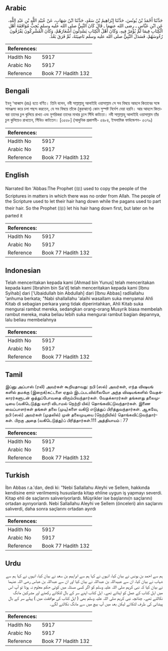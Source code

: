 ## Arabic


<div dir="rtl" lang="ar" style={{fontSize:'larger',backgroundColor:'#f8f9fa',padding:20}}>
حَدَّثَنَا أَحْمَدُ بْنُ يُونُسَ، حَدَّثَنَا إِبْرَاهِيمُ بْنُ سَعْدٍ، حَدَّثَنَا ابْنُ شِهَابٍ، عَنْ عُبَيْدِ اللَّهِ بْنِ عَبْدِ اللَّهِ، عَنِ ابْنِ عَبَّاسٍ ـ رضى الله عنهما ـ قَالَ كَانَ النَّبِيُّ صلى الله عليه وسلم يُحِبُّ مُوَافَقَةَ أَهْلِ الْكِتَابِ فِيمَا لَمْ يُؤْمَرْ فِيهِ، وَكَانَ أَهْلُ الْكِتَابِ يَسْدِلُونَ أَشْعَارَهُمْ، وَكَانَ الْمُشْرِكُونَ يَفْرُقُونَ رُءُوسَهُمْ، فَسَدَلَ النَّبِيُّ صلى الله عليه وسلم نَاصِيَتَهُ، ثُمَّ فَرَقَ بَعْدُ‏.‏
</div>
<div style={{backgroundColor:'#f8f9fa',padding:20, marginBottom: 10}}><table> <thead> <tr> <th>References:</th> <th></th> </tr> </thead> <tbody><tr><td>Hadith No</td><td>5917</td></tr><tr><td>Arabic No</td><td>5917</td></tr><tr><td>Reference</td><td>Book 77 Hadith 132</td></tr></tbody></table></div>

## Bengali


<div dir="ltr" lang="bn" style={{fontSize:'larger',backgroundColor:'#f8f9fa',padding:20}}>
ইবনু ‘আব্বাস (রাঃ) হতে বর্ণিত। তিনি বলেন, নবী সাল্লাল্লাহু আলাইহি ওয়াসাল্লাম সে সব বিষয়ে আহলে কিতাবের সঙ্গে সামঞ্জস্য করে চলা পছন্দ করতেন, যে সব বিষয়ে তাঁকে (কুরআনে) কোন সুস্পষ্ট নির্দেশ দেয়া হয়নি। আর আহলে কিতাবরা তাদের চুল ঝুলিয়ে রাখত এবং মুশরিকরা তাদের মাথার চুলে সিঁথি কাটতো। নবী সাল্লাল্লাহু আলাইহি ওয়াসাল্লাম তাঁর চুল ঝুলিয়েও রাখতেন, সিঁথিও কাটতেন। [৩৫৫৮] (আধুনিক প্রকাশনী- ৫৪৮৪, ইসলামিক ফাউন্ডেশন- ৫৩৭৯)
</div>
<div style={{backgroundColor:'#f8f9fa',padding:20, marginBottom: 10}}><table> <thead> <tr> <th>References:</th> <th></th> </tr> </thead> <tbody><tr><td>Hadith No</td><td>5917</td></tr><tr><td>Arabic No</td><td>5917</td></tr><tr><td>Reference</td><td>Book 77 Hadith 132</td></tr></tbody></table></div>

## English


<div dir="ltr" lang="en" style={{fontSize:'larger',backgroundColor:'#f8f9fa',padding:20}}>
Narrated Ibn 'Abbas:The Prophet (ﷺ) used to copy the people of the Scriptures in matters in which there was no order from Allah. The people of the Scripture used to let their hair hang down while the pagans used to part their hair. So the Prophet (ﷺ) let his hair hang down first, but later on he parted it
</div>
<div style={{backgroundColor:'#f8f9fa',padding:20, marginBottom: 10}}><table> <thead> <tr> <th>References:</th> <th></th> </tr> </thead> <tbody><tr><td>Hadith No</td><td>5917</td></tr><tr><td>Arabic No</td><td>5917</td></tr><tr><td>Reference</td><td>Book 77 Hadith 132</td></tr></tbody></table></div>

## Indonesian


<div dir="ltr" lang="id" style={{fontSize:'larger',backgroundColor:'#f8f9fa',padding:20}}>
Telah menceritakan kepada kami [Ahmad bin Yunus] telah menceritakan kepada kami [Ibrahim bin Sa'd] telah menceritakan kepada kami [Ibnu Syihab] dari ['Ubaidullah bin Abdullah] dari [Ibnu Abbas] radliallahu 'anhuma berkata; "Nabi shallallahu 'alaihi wasallam suka menyamai Ahli Kitab di sebagian perkara yang tidak diperintahkan, Ahli Kitab suka mengurai rambut mereka, sedangkan orang-orang Musyrik biasa membelah rambut mereka, maka beliau lebih suka mengurai rambut bagian depannya, lalu beliau membelahnya
</div>
<div style={{backgroundColor:'#f8f9fa',padding:20, marginBottom: 10}}><table> <thead> <tr> <th>References:</th> <th></th> </tr> </thead> <tbody><tr><td>Hadith No</td><td>5917</td></tr><tr><td>Arabic No</td><td>5917</td></tr><tr><td>Reference</td><td>Book 77 Hadith 132</td></tr></tbody></table></div>

## Tamil


<div dir="ltr" lang="ta" style={{fontSize:'larger',backgroundColor:'#f8f9fa',padding:20}}>
இப்னு அப்பாஸ் (ரலி) அவர்கள் கூறியதாவது: நபி (ஸல்) அவர்கள், எந்த விஷயங் களில் தமக்கு (இறைக்)கட்டளை ஏதும் இடப்படவில்லையோ அந்த விஷயங்களில் வேதக்காரர்களுடன் ஒத்துப்போவதை விரும்பிவந்தார்கள். வேதக்காரர்கள் தங்களது தலைமுடியை (வகிடெடுத்து வாரி விடாமல் நெற்றி யில்) தொங்கவிட்டுவந்தார்கள். இணை வைப்பாளர்கள் தங்கள் தலை (முடி)களை வகிடு எடுத்துப் பிரித்துவந்தார்கள். ஆகவே, நபி (ஸல்) அவர்கள் (முதலில்) முன் தலைமுடியை (நெற்றியில்) தொங்கவிட்டுவந்தார்கள். பிறகு அதை (வகிடெடுத்து)ப் பிரித்தார்கள்.111 அத்தியாயம் : 77
</div>
<div style={{backgroundColor:'#f8f9fa',padding:20, marginBottom: 10}}><table> <thead> <tr> <th>References:</th> <th></th> </tr> </thead> <tbody><tr><td>Hadith No</td><td>5917</td></tr><tr><td>Arabic No</td><td>5917</td></tr><tr><td>Reference</td><td>Book 77 Hadith 132</td></tr></tbody></table></div>

## Turkish


<div dir="ltr" lang="tr" style={{fontSize:'larger',backgroundColor:'#f8f9fa',padding:20}}>
İbn Abbas r.a.'dan, dedi ki: "Nebi Sallallahu Aleyhi ve Sellem, hakkında kendisine emir verilmemiş hususlarda kitap ehline uygun iş yapmayı severdi. Kitap ehli de saçlarını salıveriyorlardı. Müşrikler ise başlarını(n saçlarını) ortadan ayırıyoriardı. Nebi Sallallahu Aleyhi ve Sellem (önceleri) alın saçlarını salıverdi, daha sonra saçlarını ortadan ayırdı
</div>
<div style={{backgroundColor:'#f8f9fa',padding:20, marginBottom: 10}}><table> <thead> <tr> <th>References:</th> <th></th> </tr> </thead> <tbody><tr><td>Hadith No</td><td>5917</td></tr><tr><td>Arabic No</td><td>5917</td></tr><tr><td>Reference</td><td>Book 77 Hadith 132</td></tr></tbody></table></div>

## Urdu


<div dir="rtl" lang="ur" style={{fontSize:'larger',backgroundColor:'#f8f9fa',padding:20}}>
ہم سے احمد بن یونس نے بیان کیا، انہوں نے کہا ہم سے ابراہیم بن سعد نے بیان کیا، انہوں نے کہا ہم سے شہاب نے بیان کیا، ان سے عبیداللہ بن عبداللہ نے بیان کیا اور ان سے عبداللہ بن عباس رضی اللہ عنہما نے بیان کیا کہ نبی کریم صلی اللہ علیہ وسلم کو اگر کسی مسئلہ میں کوئی حکم معلوم نہ ہوتا تو آپ اس میں اہل کتاب کے عمل کو اپناتے تھے۔ اہل کتاب اپنے سر کے بال لٹکائے رکھتے اور مشرکین مانگ نکالتے تھے۔ چنانچہ نبی کریم صلی اللہ علیہ وسلم بھی ( اہل کتاب کی موافقت میں ) پہلے سر کے بال پیشانی کی طرف لٹکاتے لیکن بعد میں آپ بیچ میں سے مانگ نکالنے لگے۔
</div>
<div style={{backgroundColor:'#f8f9fa',padding:20, marginBottom: 10}}><table> <thead> <tr> <th>References:</th> <th></th> </tr> </thead> <tbody><tr><td>Hadith No</td><td>5917</td></tr><tr><td>Arabic No</td><td>5917</td></tr><tr><td>Reference</td><td>Book 77 Hadith 132</td></tr></tbody></table></div>